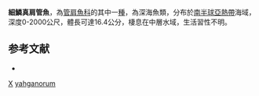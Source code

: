{{Speciesbox
| taxon = Normichthys yahganorum
| binomial_authority = [[Lavenberg|Lavenberg]], 1965
| status = NE
| status_system = IUCN3.1
}}

'''細鱗真肩管魚'''，為[[管肩魚科|管肩魚科]]的其中一[[種|種]]，為深海魚類，分布於[[南半球|南半球]][[亞熱帶|亞熱帶]]海域，深度0-2000公尺，體長可達16.4公分，棲息在中層水域，生活習性不明。

==参考文献==
*{{FishBase_species|genus=Normichthys|species=yahganorum|year=2015|month=9}}

{{Taxonbar}}
[[Category:1965年描述的鱼类|X]]
[[Category:真肩管魚屬|yahganorum]]